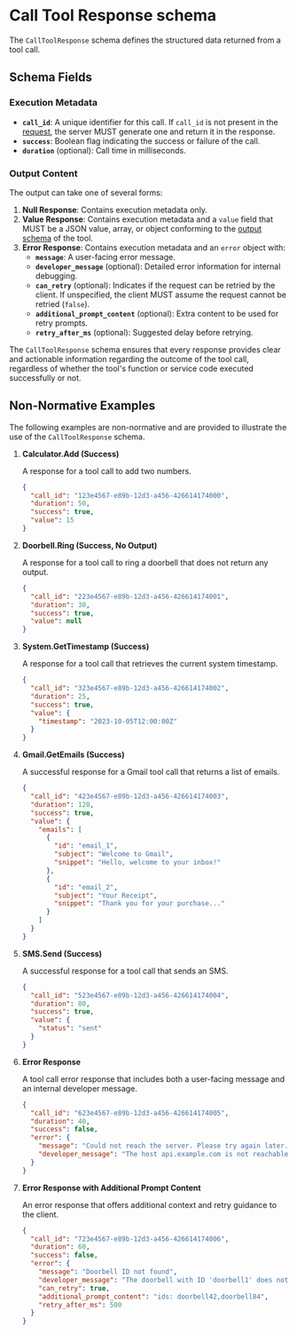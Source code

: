 # Call Tool Response schema

The `CallToolResponse` schema defines the structured data returned from a tool call.

## Schema Fields

### Execution Metadata

- **`call_id`**: A unique identifier for this call. If `call_id` is not present in the [request](call-tool-request), the server MUST generate one and return it in the response.
- **`success`**: Boolean flag indicating the success or failure of the call.
- **`duration`** (optional): Call time in milliseconds.

### Output Content

The output can take one of several forms:

1. **Null Response**: Contains execution metadata only.
2. **Value Response**: Contains execution metadata and a `value` field that MUST be a JSON value, array, or object conforming to the [output schema](tool-definition#output-schema) of the tool.
3. **Error Response**: Contains execution metadata and an `error` object with:
   - **`message`**: A user-facing error message.
   - **`developer_message`** (optional): Detailed error information for internal debugging.
   - **`can_retry`** (optional): Indicates if the request can be retried by the client. If unspecified, the client MUST assume the request cannot be retried (`false`).
   - **`additional_prompt_content`** (optional): Extra content to be used for retry prompts.
   - **`retry_after_ms`** (optional): Suggested delay before retrying.

The `CallToolResponse` schema ensures that every response provides clear and actionable information regarding the outcome of the tool call, regardless of whether the tool's function or service code executed successfully or not.

## Non-Normative Examples

The following examples are non-normative and are provided to illustrate the use of the `CallToolResponse` schema.

1. **Calculator.Add (Success)**

   A response for a tool call to add two numbers.

   ```json
   {
     "call_id": "123e4567-e89b-12d3-a456-426614174000",
     "duration": 50,
     "success": true,
     "value": 15
   }
   ```

2. **Doorbell.Ring (Success, No Output)**

   A response for a tool call to ring a doorbell that does not return any output.

   ```json
   {
     "call_id": "223e4567-e89b-12d3-a456-426614174001",
     "duration": 30,
     "success": true,
     "value": null
   }
   ```

3. **System.GetTimestamp (Success)**

   A response for a tool call that retrieves the current system timestamp.

   ```json
   {
     "call_id": "323e4567-e89b-12d3-a456-426614174002",
     "duration": 25,
     "success": true,
     "value": {
       "timestamp": "2023-10-05T12:00:00Z"
     }
   }
   ```

4. **Gmail.GetEmails (Success)**

   A successful response for a Gmail tool call that returns a list of emails.

   ```json
   {
     "call_id": "423e4567-e89b-12d3-a456-426614174003",
     "duration": 120,
     "success": true,
     "value": {
       "emails": [
         {
           "id": "email_1",
           "subject": "Welcome to Gmail",
           "snippet": "Hello, welcome to your inbox!"
         },
         {
           "id": "email_2",
           "subject": "Your Receipt",
           "snippet": "Thank you for your purchase..."
         }
       ]
     }
   }
   ```

5. **SMS.Send (Success)**

   A successful response for a tool call that sends an SMS.

   ```json
   {
     "call_id": "523e4567-e89b-12d3-a456-426614174004",
     "duration": 80,
     "success": true,
     "value": {
       "status": "sent"
     }
   }
   ```

6. **Error Response**

   A tool call error response that includes both a user-facing message and an internal developer message.

   ```json
   {
     "call_id": "623e4567-e89b-12d3-a456-426614174005",
     "duration": 40,
     "success": false,
     "error": {
       "message": "Could not reach the server. Please try again later.",
       "developer_message": "The host api.example.com is not reachable (ECONNREFUSED)"
     }
   }
   ```

7. **Error Response with Additional Prompt Content**

   An error response that offers additional context and retry guidance to the client.

   ```json
   {
     "call_id": "723e4567-e89b-12d3-a456-426614174006",
     "duration": 60,
     "success": false,
     "error": {
       "message": "Doorbell ID not found",
       "developer_message": "The doorbell with ID 'doorbell1' does not exist.",
       "can_retry": true,
       "additional_prompt_content": "ids: doorbell42,doorbell84",
       "retry_after_ms": 500
     }
   }
   ```
